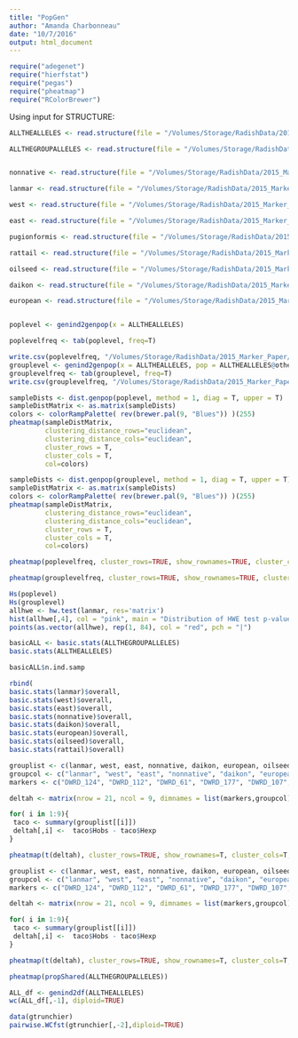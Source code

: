 ```yaml
---
title: "PopGen"
author: "Amanda Charbonneau"
date: "10/7/2016"
output: html_document
---
```



```r
require("adegenet")
require("hierfstat")
require("pegas")
require("pheatmap")
require("RColorBrewer")
```

Using input for STRUCTURE:

```r
ALLTHEALLELES <- read.structure(file = "/Volumes/Storage/RadishData/2015_Marker_Paper/OriginalData/1rand.str", n.ind = 338, n.loc = 21, onerowperind = T, col.lab = 1, col.pop = 2, row.marknames = 1, NA.char = "-9", col.others = 3)

ALLTHEGROUPALLELES <- read.structure(file = "/Volumes/Storage/RadishData/2015_Marker_Paper/OriginalData/1randgroup.str", n.ind = 338, n.loc = 21, onerowperind = T, col.lab = 1, col.pop = 2, row.marknames = 1, NA.char = "-9", col.others = NA)


nonnative <- read.structure(file = "/Volumes/Storage/RadishData/2015_Marker_Paper/OriginalData/nonnative.str", n.ind = 50, n.loc = 21, onerowperind = T, col.lab = 1, col.pop = 2, row.marknames = 1, NA.char = "-9", col.others = NA)

lanmar <- read.structure(file = "/Volumes/Storage/RadishData/2015_Marker_Paper/OriginalData/lanmar.str", n.ind = 30, n.loc = 21, onerowperind = T, col.lab = 1, col.pop = 2, row.marknames = 1, NA.char = "-9", col.others = NA)

west <- read.structure(file = "/Volumes/Storage/RadishData/2015_Marker_Paper/OriginalData/west.str", n.ind = 60, n.loc = 21, onerowperind = T, col.lab = 1, col.pop = 2, row.marknames = 1, NA.char = "-9", col.others = NA)

east <- read.structure(file = "/Volumes/Storage/RadishData/2015_Marker_Paper/OriginalData/east.str", n.ind = 50, n.loc = 21, onerowperind = T, col.lab = 1, col.pop = 2, row.marknames = 1, NA.char = "-9", col.others = NA)

pugionformis <- read.structure(file = "/Volumes/Storage/RadishData/2015_Marker_Paper/OriginalData/pugionformis.str", n.ind = 10, n.loc = 21, onerowperind = T, col.lab = 1, col.pop = 0, row.marknames = 1, NA.char = "-9", col.others = NA)

rattail <- read.structure(file = "/Volumes/Storage/RadishData/2015_Marker_Paper/OriginalData/rattail.str", n.ind = 29, n.loc = 21, onerowperind = T, col.lab = 1, col.pop = 2, row.marknames = 1, NA.char = "-9", col.others = NA)

oilseed <- read.structure(file = "/Volumes/Storage/RadishData/2015_Marker_Paper/OriginalData/oilseed.str", n.ind = 30, n.loc = 21, onerowperind = T, col.lab = 1, col.pop = 2, row.marknames = 1, NA.char = "-9", col.others = NA)

daikon <- read.structure(file = "/Volumes/Storage/RadishData/2015_Marker_Paper/OriginalData/daikon.str", n.ind = 40, n.loc = 21, onerowperind = T, col.lab = 1, col.pop = 2, row.marknames = 1, NA.char = "-9", col.others = NA)

european <- read.structure(file = "/Volumes/Storage/RadishData/2015_Marker_Paper/OriginalData/european.str", n.ind = 39, n.loc = 21, onerowperind = T, col.lab = 1, col.pop = 2, row.marknames = 1, NA.char = "-9", col.others = NA)



```


```r
poplevel <- genind2genpop(x = ALLTHEALLELES)

poplevelfreq <- tab(poplevel, freq=T)

write.csv(poplevelfreq, "/Volumes/Storage/RadishData/2015_Marker_Paper/output/PopulationLevelAlleleFreq.csv")
grouplevel <- genind2genpop(x = ALLTHEALLELES, pop = ALLTHEALLELES@other$X)
grouplevelfreq <- tab(grouplevel, freq=T)
write.csv(grouplevelfreq, "/Volumes/Storage/RadishData/2015_Marker_Paper/output/GroupLevelAlleleFreq.csv")
```


```r
sampleDists <- dist.genpop(poplevel, method = 1, diag = T, upper = T)
sampleDistMatrix <- as.matrix(sampleDists)
colors <- colorRampPalette( rev(brewer.pal(9, "Blues")) )(255)
pheatmap(sampleDistMatrix,
         clustering_distance_rows="euclidean",
         clustering_distance_cols="euclidean",
         cluster_rows = T,
         cluster_cols = T,
         col=colors)
```

```r
sampleDists <- dist.genpop(grouplevel, method = 1, diag = T, upper = T)
sampleDistMatrix <- as.matrix(sampleDists)
colors <- colorRampPalette( rev(brewer.pal(9, "Blues")) )(255)
pheatmap(sampleDistMatrix,
         clustering_distance_rows="euclidean",
         clustering_distance_cols="euclidean",
         cluster_rows = T,
         cluster_cols = T,
         col=colors)
```


```r
pheatmap(poplevelfreq, cluster_rows=TRUE, show_rownames=TRUE, cluster_cols=T, show_colnames = F)
```

```r
pheatmap(grouplevelfreq, cluster_rows=TRUE, show_rownames=TRUE, cluster_cols=T, show_colnames = F)
```

```r
Hs(poplevel)
Hs(grouplevel)
allhwe <- hw.test(lanmar, res='matrix')
hist(allhwe[,4], col = "pink", main = "Distribution of HWE test p-values", nclass = 60)
points(as.vector(allhwe), rep(1, 84), col = "red", pch = "|")

basicALL <- basic.stats(ALLTHEGROUPALLELES)
basic.stats(ALLTHEALLELES)

basicALL$n.ind.samp

rbind(
basic.stats(lanmar)$overall,
basic.stats(west)$overall,
basic.stats(east)$overall,
basic.stats(nonnative)$overall,
basic.stats(daikon)$overall,
basic.stats(european)$overall,
basic.stats(oilseed)$overall,
basic.stats(rattail)$overall)

```

```r
grouplist <- c(lanmar, west, east, nonnative, daikon, european, oilseed, rattail, pugionformis)
groupcol <- c("lanmar", "west", "east", "nonnative", "daikon", "european", "oilseed", "rattail", "pugionformis")
markers <- c("DWRD_124", "DWRD_112", "DWRD_61", "DWRD_177", "DWRD_107", "DWRD_123", "DWRD_121", "DWRD_158", "DWRD_48", "DWRD_180", "DWRD_97", "DWRD_205", "DWRD_27", "Bn26a", "BRMS005", "Na10H06", "Ra1H08", "Ra2E11", "Na14E08", "Bn35d", "Na12E05")

deltah <- matrix(nrow = 21, ncol = 9, dimnames = list(markers,groupcol))

for( i in 1:9){
 taco <- summary(grouplist[[i]])
 deltah[,i] <-  taco$Hobs - taco$Hexp
}

pheatmap(t(deltah), cluster_rows=TRUE, show_rownames=T, cluster_cols=T, show_colnames = F)
```

```r
grouplist <- c(lanmar, west, east, nonnative, daikon, european, oilseed, rattail, pugionformis)
groupcol <- c("lanmar", "west", "east", "nonnative", "daikon", "european", "oilseed", "rattail", "pugionformis")
markers <- c("DWRD_124", "DWRD_112", "DWRD_61", "DWRD_177", "DWRD_107", "DWRD_123", "DWRD_121", "DWRD_158", "DWRD_48", "DWRD_180", "DWRD_97", "DWRD_205", "DWRD_27", "Bn26a", "BRMS005", "Na10H06", "Ra1H08", "Ra2E11", "Na14E08", "Bn35d", "Na12E05")

deltah <- matrix(nrow = 21, ncol = 9, dimnames = list(markers,groupcol))

for( i in 1:9){
 taco <- summary(grouplist[[i]])
 deltah[,i] <-  taco$Hobs - taco$Hexp
}

pheatmap(t(deltah), cluster_rows=TRUE, show_rownames=T, cluster_cols=T, show_colnames = F)
```

```r


pheatmap(propShared(ALLTHEGROUPALLELES))
```

```r
ALL_df <- genind2df(ALLTHEALLELES)
wc(ALL_df[,-1], diploid=TRUE)

data(gtrunchier)
pairwise.WCfst(gtrunchier[,-2],diploid=TRUE)
```


